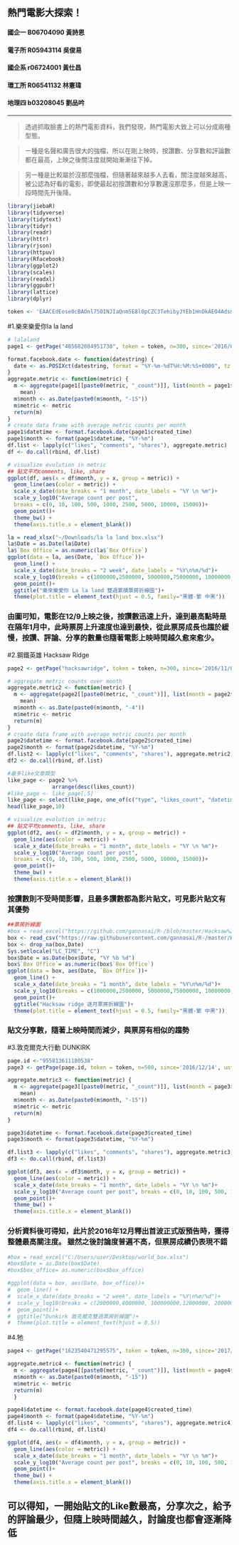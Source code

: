 熱門電影大探索！
------------------------
#### 國企一 B06704090 黃詩恩
#### 電子所 R05943114 吳俊易 
#### 國企系 r06724001 黃仕昌
#### 環工所 R06541132 林憲瑋 
#### 地理四 b03208045 劉品吟

-------------------------
> 透過抓取臉書上的熱門電影資料，我們發現，熱門電影大致上可以分成兩種型態。

> 一種是名聲和廣告很大的強檔，所以在剛上映時，按讚數、分享數和評論數都在最高，上映之後關注度就開始漸漸往下掉。

> 另一種是比較屬於沒那麼強檔，但隨著越來越多人去看，關注度越來越高，被公認為好看的電影，即使最起初按讚數和分享數還沒那麼多，但是上映一段時間先升後降。

```r
library(jiebaR)
library(tidyverse)
library(tidytext)
library(tidyr)
library(readr)
library(httr)
library(rjson)
library(httpuv)
library(Rfacebook)
library(ggplot2)
library(scales)
library(readxl)
library(ggpubr)
library(lattice)
library(dplyr)
```

```r
token <- 'EAACEdEose0cBAOnl750INJIaQnm5E8l0pCZC3TehibyJYEb1HnOkAEO4Adsm27o7IgfyNXg4kTQAKVeC86QTl99mt96aZARxcQLDPZCZARNMmbPYA6YqpFIZCc5zoi1D7ogJeTZCLTCAwDHlcepGQiZBK2M50zuTjo8sFX5W2HVb3zExmWI7moqJrs6sVZC6eyEZD'
```


#1.樂來樂愛你la la land
```r
# lalaland
page1 <- getPage("485682084951730", token = token, n=300, since='2016/09/01', until = '2017/04/30')
```

```r
format.facebook.date <- function(datestring) {
  date <- as.POSIXct(datestring, format = "%Y-%m-%dT%H:%M:%S+0000", tz = "GMT")
}
aggregate.metric <- function(metric) {
  m <- aggregate(page1[[paste0(metric, "_count")]], list(month = page1$month),
    mean)
  m$month <- as.Date(paste0(m$month, "-15"))
  m$metric <- metric
  return(m)
}
# create data frame with average metric counts per month
page1$datetime <- format.facebook.date(page1$created_time)
page1$month <- format(page1$datetime, "%Y-%m")
df.list <- lapply(c("likes", "comments", "shares"), aggregate.metric)
df <- do.call(rbind, df.list)

# visualize evolution in metric
## 貼文平均comments, like, share 
ggplot(df, aes(x = df$month, y = x, group = metric)) +
  geom_line(aes(color = metric)) +
  scale_x_date(date_breaks = "1 month", date_labels = "%Y \n %m")+
  scale_y_log10("Average count per post",
  breaks = c(0, 10, 100, 500, 1000, 2500, 5000, 10000, 15000))+
  geom_point()+
  theme_bw() +
  theme(axis.title.x = element_blank())
```


```r
la = read_xlsx("~/Downloads/la la land box.xlsx")
la$Date = as.Date(la$Date)
la$`Box Office`= as.numeric(la$`Box Office`)
ggplot(data = la, aes(Date, `Box Office`))+ 
  geom_line() +
  scale_x_date(date_breaks = "2 week", date_labels = "%Y\n%m/%d")+
  scale_y_log10(breaks = c(1000000,2500000, 5000000,75000000, 10000000, 25000000, 50000000, 100000000, 150000000))+
  geom_point()+
  ggtitle("樂來樂愛你 La la land 雙週累積票房折線圖")+
  theme(plot.title = element_text(hjust = 0.5, family="黑體-繁 中黑"))
```


### 由圖可知，電影在12/9上映之後，按讚數迅速上升，達到最高點時是在隔年1月中，此時票房上升速度也達到最快，從此票房成長也趨於緩慢，按讚、評論、分享的數量也隨著電影上映時間越久愈來愈少。




#2.鋼鐵英雄 Hacksaw Ridge
```r
page2 <- getPage("hacksawridge", token = token, n=300, since='2016/11/04', until = '2017/03/09')
```

```r
# aggregate metric counts over month
aggregate.metric2 <- function(metric) {
  m <- aggregate(page2[[paste0(metric, "_count")]], list(month = page2$month),
    mean)
  m$month <- as.Date(paste0(m$month, "-4"))
  m$metric <- metric
  return(m)
}
# create data frame with average metric counts per month
page2$datetime <- format.facebook.date(page2$created_time)
page2$month <- format(page2$datetime, "%Y-%m")
df.list2 <- lapply(c("likes", "comments", "shares"), aggregate.metric2)
df2 <- do.call(rbind, df.list)

#最多like文章類型
like_page <- page2 %>%
              arrange(desc(likes_count))
#like_page <- like_page[,5]
like_page <- select(like_page, one_of(c("type", "likes_count", "datetime")))
head(like_page,10)

# visualize evolution in metric
## 貼文平均comments, like, share 
ggplot(df2, aes(x = df2$month, y = x, group = metric)) +
  geom_line(aes(color = metric)) +
  scale_x_date(date_breaks = "1 month", date_labels = "%Y \n %m")+
  scale_y_log10("Average count per post",
  breaks = c(0, 10, 100, 500, 1000, 2500, 5000, 10000, 15000))+
  geom_point()+
  theme_bw() +
  theme(axis.title.x = element_blank())
```


### 按讚數則不受時間影響，且最多讚數都為影片貼文，可見影片貼文有其優勢


```r
##票房折線圖
#box = read_excel("https://github.com/gannasai/R-/blob/master/Hacksaw%20box.xlsx")
box <- read_csv("https://raw.githubusercontent.com/gannasai/R-/master/Hacksaw%20box.csv")
box <- drop_na(box,Date)
Sys.setlocale("LC_TIME", "C")
box$Date = as.Date(box$Date, "%Y %b %d")
box$`Box Office`= as.numeric(box$`Box Office`)
ggplot(data = box, aes(Date, `Box Office`))+ 
  geom_line() +
  scale_x_date(date_breaks = "1 month", date_labels = "%Y\n%m/%d")+
  scale_y_log10(breaks = c(1000000,2500000, 5000000,75000000, 10000000, 25000000, 50000000, 100000000, 150000000))+
  geom_point()+
  ggtitle("Hacksaw ridge 逐月票房折線圖")+
  theme(plot.title = element_text(hjust = 0.5, family="黑體-繁 中黑"))
```

### 貼文分享數，隨著上映時間而減少，與票房有相似的趨勢




#3.敦克爾克大行動 DUNKIRK
```r
page.id <-"955813611180538"
page3 <- getPage(page.id, token = token, n=500, since='2016/12/14', until='2017/08/20')

```

```r
aggregate.metric3 <- function(metric) {
  m <- aggregate(page3[[paste0(metric, "_count")]], list(month = page3$month),
    mean)
  m$month <- as.Date(paste0(m$month, "-15"))
  m$metric <- metric
  return(m)
}

page3$datetime <- format.facebook.date(page3$created_time)
page3$month <- format(page3$datetime, "%Y-%m")

df.list3 <- lapply(c("likes", "comments", "shares"), aggregate.metric3) 
df3 <- do.call(rbind, df.list3)

ggplot(df3, aes(x = df3$month, y = x, group = metric)) + 
  geom_line(aes(color = metric)) + 
  scale_x_date(date_breaks = "1 month", date_labels = "%Y \n %m")+
  scale_y_log10("Average count per post", breaks = c(0, 10, 100, 500, 1000, 2500, 5000, 10000, 15000))+
  geom_point()+ 
  theme_bw() + 
  theme(axis.title.x = element_blank())
```

### 分析資料後可得知，此片於2016年12月釋出首波正式版預告時，獲得整體最高關注度。 雖然之後討論度普遍不高，但票房成績仍表現不錯


```r
#box = read_excel("C:/Users/user/Desktop/world_box.xlsx")
#box$Date = as.Date(box$Date)
#box$box_office= as.numeric(box$box_office)

#ggplot(data = box, aes(Date, box_office))+ 
#  geom_line() +
#  scale_x_date(date_breaks = "2 week", date_labels = "%Y\n%m/%d")+
#  scale_y_log10(breaks = c(2000000,8000000, 100000000,12000000, 20000000, 25000000, 30000000, 35000000, 40000000))+
#  geom_point()+
#  ggtitle("Dunkirk 敦克爾克雙週票房折線圖")+
#  theme(plot.title = element_text(hjust = 0.5))

```




#4.牠

```r
page4 <- getPage("1623540471295575", token = token, n=300, since='2017/08/01', until = '2017/11/15')
```


```r

aggregate.metric4 <- function(metric) { 
  m <- aggregate(page4[[paste0(metric, "_count")]], list(month = page4$month), mean)
  m$month <- as.Date(paste0(m$month, "-15")) 
  m$metric <- metric 
  return(m) 
  }

page4$datetime <- format.facebook.date(page4$created_time) 
page4$month <- format(page4$datetime, "%Y-%m") 
df.list4 <- lapply(c("likes", "comments", "shares"), aggregate.metric4) 
df4 <- do.call(rbind, df.list4)

ggplot(df4, aes(x = df4$month, y = x, group = metric)) + 
  geom_line(aes(color = metric)) + 
  scale_x_date(date_breaks = "1 month", date_labels = "%Y \n %m")+
  scale_y_log10("Average count per post", breaks = c(0, 10, 100, 500, 1000, 2500, 5000, 10000, 15000))+
  geom_point()+ 
  theme_bw() + 
  theme(axis.title.x = element_blank())
```

## 可以得知，一開始貼文的Like數最高，分享次之，給予的評論最少，但隨上映時間越久，討論度也都會逐漸降低

